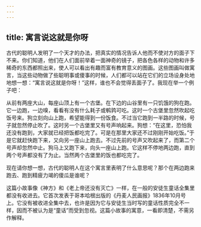 ```yaml
---
---
---
```

title: 寓言说这就是你呀
---






古代的聪明人发明了一个天才的办法，把真实的情况告诉人他而不使对方的面子下不来。你们知道，他们在人们面前举着一面神奇的镜子，把各色各样的动物和许多稀奇的东西都照出来，使人可以看出有趣而富有教育意义的图画。这些图画叫做寓言，当这些动物做了些聪明事或傻事的时候，人们都可以站在它们的立场设身处地地想一想：“寓言说这就是你呀！”这样，谁也不会觉得丢面子了。我现在举一个例子吧：

从前有两座大山，每座山顶上有一个古堡。在下边的山谷里有一只饥饿的狗在跑。它一边跑，一边嗅，看看有没有什么耗子或鹌鹑可吃。这时一个古堡里忽然吹起吃饭号来。狗立刻向山上跑，希望能得到一份饭食。不过当它跑到一半路的时候，号子就忽然停止吹了。这时另一个古堡里又有号声响起来。狗想：“在这里，恐怕我还没有跑到，大家就已经把饭都吃完了。可是在那里大家还不过刚刚开始吃饭。”于是它就赶快跑下来，又向另一座山上跑去。不过先前的号声又吹起来了，而第二个号声却忽然中止。狗马上又跑下来，向头一座山上跑。它这样不停地两边跑，直到两个号声都没有了为止。当然两个古堡里的饭也都吃完了。

现在请你想一想，古代的聪明人在这个寓言里表明了什么意思呢？那个在两边跑来跑去、跑到精疲力竭的傻瓜是谁呢？

这篇小故事像《神方》和《老上帝还没有灭亡》一样，在一般的安徒生童话全集里都没有收进去。它首次发表于哥本哈根出版的《丹麦人民画报》1836年10月号上。它没有被收进全集中去，也许是因为它与安徒生当时写的童话性质完全不一样，因而不被认为是“童话”而受到忽视。这篇小故事的寓意，一看即清楚，不需另作解释。
